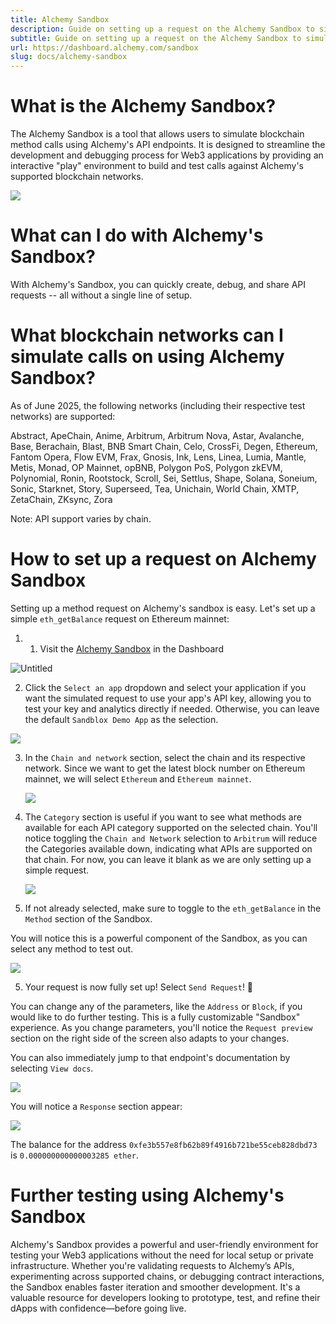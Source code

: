 ```yaml
---
title: Alchemy Sandbox
description: Guide on setting up a request on the Alchemy Sandbox to simulate your app behavior and data requests
subtitle: Guide on setting up a request on the Alchemy Sandbox to simulate your app behavior and data requests
url: https://dashboard.alchemy.com/sandbox
slug: docs/alchemy-sandbox
---
```


# What is the Alchemy Sandbox?

The Alchemy Sandbox is a tool that allows users to simulate blockchain method calls using Alchemy's API endpoints. It is designed to streamline the development and debugging process for Web3 applications by providing an interactive "play" environment to build and test calls against Alchemy's supported blockchain networks.

![](https://alchemyapi-res.cloudinary.com/image/upload/v1749481314/docs/Screenshot_2025-06-09_at_8.01.49_AM_x1xbmh.png)

# What can I do with Alchemy's Sandbox?

With Alchemy's Sandbox, you can quickly create, debug, and share API requests -- all without a single line of setup.

# What blockchain networks can I simulate calls on using Alchemy Sandbox?

As of June 2025, the following networks (including their respective test networks) are supported:

Abstract, ApeChain, Anime, Arbitrum, Arbitrum Nova, Astar, Avalanche, Base, Berachain, Blast, BNB Smart Chain, Celo, CrossFi, Degen, Ethereum, Fantom Opera, Flow EVM, Frax, Gnosis, Ink, Lens, Linea, Lumia, Mantle, Metis, Monad, OP Mainnet, opBNB, Polygon PoS, Polygon zkEVM, Polynomial, Ronin, Rootstock, Scroll, Sei, Settlus, Shape, Solana, Soneium, Sonic, Starknet, Story, Superseed, Tea, Unichain, World Chain, XMTP, ZetaChain, ZKsync, Zora

<Info>
  Note: API support varies by chain.
</Info>

# How to set up a request on Alchemy Sandbox

Setting up a method request on Alchemy's sandbox is easy. Let's set up a simple `eth_getBalance` request on Ethereum mainnet:

1. 1. Visit the [Alchemy Sandbox](https://dashboard.alchemy.com/sandbox) in the Dashboard

![Untitled](https://alchemyapi-res.cloudinary.com/image/upload/v1749482005/docs/Screenshot_2025-06-09_at_8.13.06_AM_lbl2fq.png)

2. Click the `Select an app` dropdown and select your application if you want the simulated request to use your app's API key, allowing you to test your key and analytics directly if needed. Otherwise, you can leave the default `Sandblox Demo App` as the selection.

![](https://alchemyapi-res.cloudinary.com/image/upload/v1749482452/docs/Screenshot_2025-06-09_at_8.20.47_AM_g6hdtp.png)

3. In the `Chain and network` section, select the chain and its respective network. Since we want to get the latest block number on Ethereum mainnet, we will select `Ethereum` and `Ethereum mainnet`.

   ![](https://alchemyapi-res.cloudinary.com/image/upload/v1749482584/docs/Screenshot_2025-06-09_at_8.22.58_AM_wrstf3.png)

4. The `Category` section is useful if you want to see what methods are available for each API category supported on the selected chain. You'll notice toggling the `Chain and Network` selection to `Arbitrum` will reduce the Categories available down, indicating what APIs are supported on that chain. For now, you can leave it blank as we are only setting up a simple request.

   ![](https://alchemyapi-res.cloudinary.com/image/upload/v1749482721/docs/Screenshot_2025-06-09_at_8.25.16_AM_uwtiav.png)

5. If not already selected, make sure to toggle to the `eth_getBalance` in the `Method` section of the Sandbox.

You will notice this is a powerful component of the Sandbox, as you can select any method to test out.

![](https://alchemyapi-res.cloudinary.com/image/upload/v1749483543/docs/Screenshot_2025-06-09_at_8.38.58_AM_vxa0m4.png)

5. Your request is now fully set up! Select `Send Request`! 🚀

You can change any of the parameters, like the `Address` or `Block`, if you would like to do further testing. This is a fully customizable "Sandbox" experience. As you change parameters, you'll notice the `Request preview` section on the right side of the screen also adapts to your changes.

You can also immediately jump to that endpoint's documentation by selecting `View docs`.

![](https://alchemyapi-res.cloudinary.com/image/upload/v1749483597/docs/Screenshot_2025-06-09_at_8.39.52_AM_ev2hak.png)

You will notice a `Response` section appear:

![](https://alchemyapi-res.cloudinary.com/image/upload/v1749483730/docs/Screenshot_2025-06-09_at_8.42.05_AM_snbk0h.png)

The balance for the address `0xfe3b557e8fb62b89f4916b721be55ceb828dbd73` is `0.000000000000003285 ether`.

# Further testing using Alchemy's Sandbox

Alchemy's Sandbox provides a powerful and user-friendly environment for testing your Web3 applications without the need for local setup or private infrastructure. Whether you're validating requests to Alchemy’s APIs, experimenting across supported chains, or debugging contract interactions, the Sandbox enables faster iteration and smoother development. It's a valuable resource for developers looking to prototype, test, and refine their dApps with confidence—before going live.
